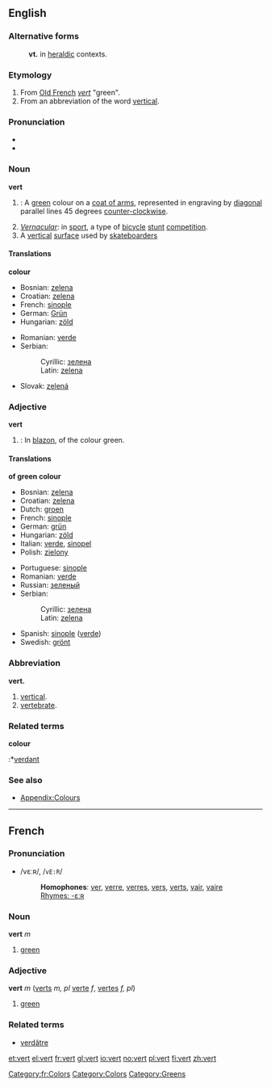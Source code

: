 ==English==

{{Wikipedia}}
===Alternative forms===
:'''vt.''' in [[heraldic]] contexts.
===Etymology===
#From [[Old French]] ''[[vert]]'' "green".
#From an abbreviation of the word [[vertical]].

===Pronunciation===
*{{IPA|/ˈvɚt/}}
*{{IPA|/ˈvət/}}

===Noun===
'''vert'''
#{{tincture}}: A [[green]] colour on a [[coat of arms]], represented in engraving by [[diagonal]] parallel lines 45 degrees [[counter-clockwise]].
#''[[Vernacular]]'': in [[sport]], a type of [[bicycle]] [[stunt]] [[competition]].
# A [[vertical]] [[surface]] used by [[skateboard]]ers

====Translations====
'''colour'''
{{top}}
*Bosnian: [[zelena#Bosnian|zelena]] {{f}}
*Croatian: [[zelena#Croatian|zelena]] {{f}}
*French: [[sinople]]
*German: [[Grün]]
*Hungarian: [[zöld]]
{{mid}}
*Romanian: [[verde]]
*Serbian:
*:Cyrillic: [[зелена#Serbian|зелена]] {{f}}
*:Latin: [[zelena#Serbian|zelena]] {{f}}
*Slovak: [[zelená]]
{{bottom}}

===Adjective===
'''vert'''
#{{tincture}}: In [[blazon]], of the colour green.

====Translations====
'''of green colour'''
{{top}}
*Bosnian: [[zelena#Bosnian|zelena]] {{f}}
*Croatian: [[zelena#Croatian|zelena]] {{f}}
*Dutch: [[groen]]
*French: [[sinople]]
*German: [[grün]]
*Hungarian: [[zöld]]
*Italian: [[verde]], [[sinopel]]
*Polish: [[zielony]]
{{mid}}
*Portuguese: [[sinople]]
*Romanian: [[verde]]
*Russian: [[зеленый]]
*Serbian:
*:Cyrillic: [[зелена#Serbian|зелена]] {{f}}
*:Latin: [[zelena#Serbian|zelena]] {{f}}
*Spanish: [[sinople]] ([[verde]])
*Swedish: [[grönt]]
{{bottom}}

===Abbreviation===
'''vert.'''
#[[vertical]].
#[[vertebrate]].

===Related terms===
'''colour'''
:*[[verdant]]

===See also===
*[[Wiktionary_Appendix:Colours|Appendix:Colours]]

----

==French==
===Pronunciation===
*/vεːʀ/, /<tt>vE:R</tt>/
*:'''Homophones''': [[ver]], [[verre]], [[verres]], [[vers]], [[verts]], [[vair]], [[vaire]]
*:[[Rhymes:French:-εːʀ|Rhymes: -εːʀ]]

===Noun===
'''vert''' ''m''

# [[green]]

===Adjective===
'''vert''' ''m'' ([[verts]] ''m, pl'' [[verte]] ''f'', [[vertes]] ''f, pl'')

# [[green]]

===Related terms===
*[[verdâtre]]
[[Category:fr:Colors]]
[[Category:Colors]]
[[Category:Greens]]

[[et:vert]]
[[el:vert]]
[[fr:vert]]
[[gl:vert]]
[[io:vert]]
[[no:vert]]
[[pl:vert]]
[[fi:vert]]
[[zh:vert]]